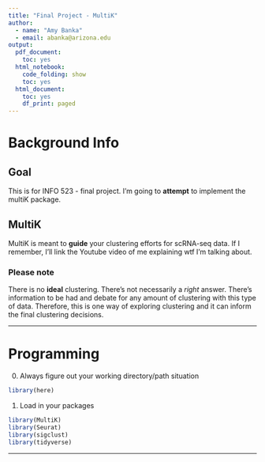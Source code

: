 ```yaml
---
title: "Final Project - MultiK"
author: 
  - name: "Amy Banka"
  - email: abanka@arizona.edu
output:
  pdf_document:
    toc: yes
  html_notebook:
    code_folding: show
    toc: yes
  html_document:
    toc: yes
    df_print: paged
---
```

# Background Info
## Goal 
This is for INFO 523 - final project.  I'm going to **attempt** to implement the multiK package.

## MultiK
MultiK is meant to **guide** your clustering efforts for scRNA-seq data. If I remember, I'll link the Youtube video of me explaining wtf I'm talking about.

### Please note
There is no **ideal** clustering. There's not necessarily a *right* answer. There's information to be had and debate for any amount of clustering with this type of data.  Therefore, this is one way of exploring clustering and it can inform the final clustering decisions.

***
# Programming

0. Always figure out your working directory/path situation
```r
library(here)
```

1. Load in your packages
```r
library(MultiK)
library(Seurat)
library(sigclust)
library(tidyverse)
```

***


